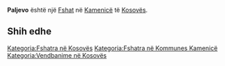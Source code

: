 {{Fshat në Kosovës
 | Emri                = Paljevo
| srp_N_name = Paljevo
| srp_N_FULL_NAME_RO = Paljevo
| srp_N_FULL_NAME_ND_RO = Paljevo
| srp_N_SORT_NAME_RG = PALJEVO
| srp_N_FULL_NAME_RG = Paljevo
| srp_N_FULL_NAME_ND_RG = Paljevo

 | Emri (Rasa dhanore) = 
 | Figura              = 
 | Shteti              = Kosovo
 | Komuna              = Kamenicë
 | Kodi postar         = 
 | Sipërfaqja          = 

 | Popullsia           = 

 | Regj. i popullsisë  = 
 | Dend. e popullsisë  = 
 | Faqja zyrtare       = 
 <!--- Koordinatat ----> 
 | Gjerësia            = 42.701111
 | Gjatësia            = 20.590278
 | Lartësia            = 
}}
'''Paljevo''' është një [[Fshat]] në [[Kamenicë]] të [[Kosovës]].

<!-- == Gjeografia == -->
<!-- == Historia == -->
<!-- == Demografia == -->
== Shih edhe ==
{{Komuna Kamenicë}}
{{Kosovo-Administrata-Cung}}

[[Kategoria:Fshatra në Kosovës]]
[[Kategoria:Fshatra në Kommunes Kamenicë]]
[[Kategoria:Vendbanime në Kosovës]]
